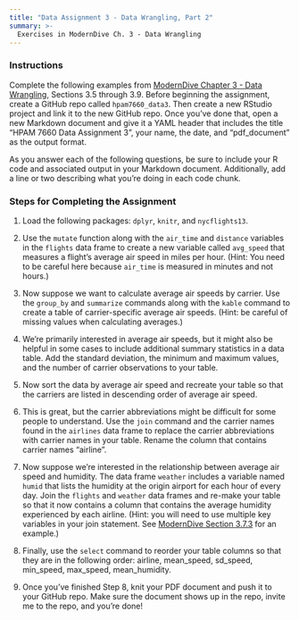 ```yaml
---
title: "Data Assignment 3 - Data Wrangling, Part 2"
summary: >-
  Exercises in ModernDive Ch. 3 - Data Wrangling
---
```


### Instructions

Complete the following examples from [ModernDive Chapter 3 - Data Wrangling](https://moderndive.com/3-wrangling.html), Sections 3.5 through 3.9. Before beginning the assignment, create a GitHub repo called `hpam7660_data3`. Then create a new RStudio project and link it to the new GitHub repo. Once you've done that, open a new Markdown document and give it a YAML header that includes the title "HPAM 7660 Data Assignment 3", your name, the date, and "pdf_document" as the output format.

As you answer each of the following questions, be sure to include your R code and associated output in your Markdown document. Additionally, add a line or two describing what you're doing in each code chunk.

### Steps for Completing the Assignment

1. Load the following packages: `dplyr`, `knitr`, and `nycflights13`. 

2. Use the `mutate` function along with the `air_time` and `distance` variables in the `flights` data frame to create a new variable called `avg_speed` that measures a flight's average air speed in miles per hour. (Hint: You need to be careful here because `air_time` is measured in minutes and not hours.) 

3. Now suppose we want to calculate average air speeds by carrier. Use the `group_by` and `summarize` commands along with the `kable` command to create a table of carrier-specific average air speeds. (Hint: be careful of missing values when calculating averages.)

4. We're primarily interested in average air speeds, but it might also be helpful in some cases to include additional summary statistics in a data table. Add the standard deviation, the minimum and maximum values, and the number of carrier observations to your table. 

5. Now sort the data by average air speed and recreate your table so that the carriers are listed in descending order of average air speed.

6. This is great, but the carrier abbreviations might be difficult for some people to understand. Use the `join` command and the carrier names found in the `airlines` data frame to replace the carrier abbreviations with carrier names in your table. Rename the column that contains carrier names "airline".

7. Now suppose we're interested in the relationship between average air speed and humidity. The data frame `weather` includes a variable named `humid` that lists the humidity at the origin airport for each hour of every day. Join the `flights` and `weather` data frames and re-make your table so that it now contains a column that contains the average humidity experienced by each airline. (Hint: you will need to use multiple key variables in your join statement. See [ModernDive Section 3.7.3](https://moderndive.com/3-wrangling.html#multiple-key-variables) for an example.)

8. Finally, use the `select` command to reorder your table columns so that they are in the following order: airline, mean_speed, sd_speed, min_speed, max_speed, mean_humidity.

9. Once you’ve finished Step 8, knit your PDF document and push it to your GitHub repo. Make sure the document shows up in the repo, invite me to the repo, and you’re done!